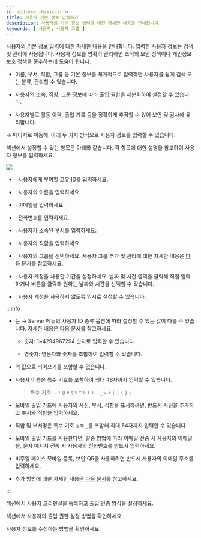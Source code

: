 ```yaml
---
id: add-user-basic-info
title: 사용자 기본 정보 입력하기
description: 사용자의 기본 정보 입력에 대한 자세한 내용을 안내합니다.
keywords: [ 사용자, 사용자 그룹 ]
---
```


사용자의 기본 정보 입력에 대한 자세한 내용을 안내합니다. 입력한 사용자 정보는 검색 및 관리에 사용됩니다. 사용자 정보를 명확히 관리하면 조직의 보안 정책이나 개인정보 보호 정책을 준수하는데 도움이 됩니다.

* 이름, 부서, 직함, 그룹 등 기본 정보를 체계적으로 입력하면 사용자를 쉽게 검색 또는 분류, 관리할 수 있습니다.

* 사용자의 소속, 직함, 그룹 정보에 따라 출입 권한을 세분화하여 설정할 수 있습니다.

* 사용자별로 활동 이력, 출입 기록 등을 정확하게 추적할 수 있어 보안 및 감사에 유리합니다.

<Cmd sid='shell.header.launcher' /> → <Cmd sid='shell.header.user' /> 페이지로 이동해, 아래 두 가지 방식으로 사용자 정보를 입력할 수 있습니다.


<EnterUserPage />

<Cmd sid='team.user.information' /> 섹션에서 설정할 수 있는 항목은 아래와 같습니다. 각 항목에 대한 설명을 참고하여 사용자 정보를 입력하세요.

<Image src='/img/biostarx-new-user-information.png' />

* <Cmd sid='common.id' product='2' />: 사용자에게 부여할 고유 ID를 입력하세요.

* <Cmd sid='common.name' product='2' />: 사용자의 이름을 입력하세요.

* <Cmd sid='common.email' product='2' />: 이메일을 입력하세요.

* <Cmd sid='common.telephone' product='2' />: 전화번호를 입력하세요.

* <Cmd sid='common.department' product='2' />: 사용자가 소속된 부서를 입력하세요.

* <Cmd sid='common.title' product='2' />: 사용자의 직함을 입력하세요.

* <Cmd sid='common.group' product='2' />: 사용자의 그룹을 선택하세요. 사용자 그룹 추가 및 관리에 대한 자세한 내용은 [다음 문서](user-group-manage)를 참고하세요.

* <Cmd sid='common.period' product='2' />: 사용자 계정을 사용할 기간을 설정하세요. 날짜 및 시간 영역을 클릭해 직접 입력하거나 <IcCalc /> 버튼을 클릭해 원하는 날짜와 시간을 선택할 수 있습니다.

* <Cmd sid='common.status' product='2' />: 사용자 계정을 사용하지 않도록 임시로 설정할 수 있습니다.

:::info

* <Cmd sid='team.user.table.id' />는 <Cmd sid='shell.header.setting' /> → <Cmd>Server</Cmd> 메뉴의 <Cmd>사용자 ID 종류</Cmd> 옵션에 따라 설정할 수 있는 값이 다를 수 있습니다. 자세한 내용은 [다음 문서](settings-server-server#user-and-device-management)를 참고하세요.

  * <Cmd>숫자</Cmd>: 1~4294967294 숫자로 입력할 수 있습니다.

  * <Cmd>영숫자</Cmd>: 영문자와 숫자를 조합하여 입력할 수 있습니다.

* <Cmd sid='team.user.table.id' />의 값으로 띄어쓰기를 포함할 수 없습니다.

* 사용자 이름은 특수 기호를 포함하여 최대 48자까지 입력할 수 있습니다.

  > 특수 기호: `~` `!` `@` `#` `$` `%` `^` `&` `(` `)` `-` `_` `=` `+` `[` `]` `{` `}` `;` <code>\`</code>

* 모바일 출입 카드에 사용자의 사진, 부서, 직함을 표시하려면, 반드시 사진을 추가하고 부서와 직함을 입력하세요.

* 직함 및 부서명은 특수 기호 `공백` `_`를 포함해 최대 64자까지 입력할 수 있습니다.

* 모바일 출입 카드를 사용한다면, 발송 방법에 따라 이메일 전송 시 사용자의 이메일을, 문자 메시지 전송 시 사용자의 전화번호를 반드시 입력하세요.

* 비주얼 페이스 모바일 등록, 보안 QR을 사용하려면 반드시 사용자의 이메일 주소를 입력하세요.

* <Cmd sid='team.userTemplate.table.customField' /> 추가 방법에 대한 자세한 내용은 [다음 문서](settings-server-server#user-and-device-management)를 참고하세요.

:::

<NextStep>
<NextItem to='enroll-credential'>

<Cmd sid='team.user.credential.title' /> 섹션에서 사용자 크리덴셜을 등록하고 출입 인증 방식을 설정하세요.

</NextItem>
<NextItem to='set-permission'>

<Cmd sid='team.user.permission.title' /> 섹션에서 사용자의 출입 권한 설정 방법을 확인하세요.

</NextItem>
<NextItem to='edit-user'>

사용자 정보를 수정하는 방법을 확인하세요.

</NextItem>
</NextStep>
